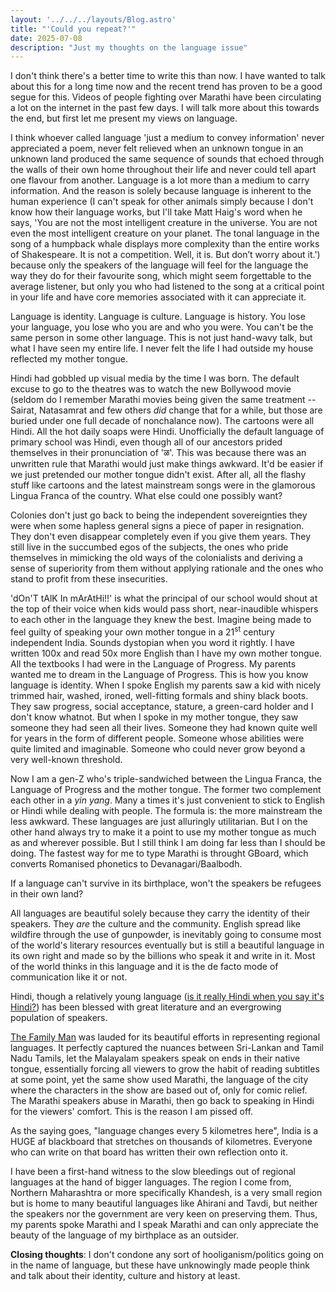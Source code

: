 ```yaml
---
layout: '../../../layouts/Blog.astro'
title: "'Could you repeat?'"
date: 2025-07-08
description: "Just my thoughts on the language issue"
---
```


I don't think there's a better time to write this than now. I have wanted to talk about this for a long time now and the recent trend has proven to be a good segue for this. Videos of people fighting over Marathi have been circulating a lot on the internet in the past few days. I will talk more about this towards the end, but first let me present my views on language.

I think whoever called language 'just a medium to convey information' never appreciated a poem, never felt relieved when an unknown tongue in an unknown land produced the same sequence of sounds that echoed through the walls of their own home throughout their life and never could tell apart one flavour from another. Language is a lot more than a medium to carry information. And the reason is solely because language is inherent to the human experience (I can't speak for other animals simply because I don't know how their language works, but I'll take Matt Haig's word when he says, 'You are not the most intelligent creature in the universe. You are not even the most intelligent creature on your planet. The tonal language in the song of a humpback whale displays more complexity than the entire works of Shakespeare. It is not a competition. Well, it is. But don’t worry about it.') because only the speakers of the language will feel for the language the way they do for their favourite song, which might seem forgettable to the average listener, but only you who had listened to the song at a critical point in your life and have core memories associated with it can appreciate it.

Language is identity. Language is culture. Language is history. You lose your language, you lose who you are and who you were. You can't be the same person in some other language. This is not just hand-wavy talk, but what I have seen my entire life. I never felt the life I had outside my house reflected my mother tongue.

Hindi had gobbled up visual media by the time I was born. The default excuse to go to the theatres was to watch the new Bollywood movie (seldom do I remember Marathi movies being given the same treatment -- Sairat, Natasamrat and few others *did* change that for a while, but those are buried under one full decade of nonchalance now). The cartoons were all Hindi. All the hot daily soaps were Hindi. Unofficially the default language of primary school was Hindi, even though all of our ancestors prided themselves in their pronunciation of 'ळ'. This was because there was an unwritten rule that Marathi would just make things awkward. It'd be easier if we just pretended our mother tongue didn't exist. After all, all the flashy stuff like cartoons and the latest mainstream songs were in the glamorous Lingua Franca of the country. What else could one possibly want?

Colonies don't just go back to being the independent sovereignties they were when some hapless general signs a piece of paper in resignation. They don't even disappear completely even if you give them years. They still live in the succumbed egos of the subjects, the ones who pride themselves in mimicking the old ways of the colonialists and deriving a sense of superiority from them without applying rationale and the ones who stand to profit from these insecurities.

'dOn'T tAlK In mArAtHi!!' is what the principal of our school would shout at the top of their voice when kids would pass short, near-inaudible whispers to each other in the language they knew the best. Imagine being made to feel guilty of speaking your own mother tongue in a 21<sup>st</sup> century independent India. Sounds dystopian when you word it rightly. I have written 100x and read 50x more English than I have my own mother tongue. All the textbooks I had were in the Language of Progress. My parents wanted me to dream in the Language of Progress. This is how you know language is identity. When I spoke English my parents saw a kid with nicely trimmed hair, washed, ironed, well-fitting formals and shiny black boots. They saw progress, social acceptance, stature, a green-card holder and I don't know whatnot. But when I spoke in my mother tongue, they saw someone they had seen all their lives. Someone they had known quite well for years in the form of different people. Someone whose abilities were quite limited and imaginable. Someone who could never grow beyond a very well-known threshold.

Now I am a gen-Z who's triple-sandwiched between the Lingua Franca, the Language of Progress and the mother tongue. The former two complement each other in a *yin yang*. Many a times it's just convenient to stick to English or Hindi while dealing with people. The formula is: the more mainstream the less awkward. These languages are just alluringly utilitarian. But I on the other hand always try to make it a point to use my mother tongue as much as and wherever possible. But I still think I am doing far less than I should be doing. The fastest way for me to type Marathi is throught GBoard, which converts Romanised phonetics to Devanagari/Baalbodh.

If a language can't survive in its birthplace, won't the speakers be refugees in their own land?

All languages are beautiful solely because they carry the identity of their speakers. They *are* the culture and the community. English spread like wildfire through the use of gunpowder, is inevitably going to consume most of the world's literary resources eventually but is still a beautiful language in its own right and made so by the billions who speak it and write in it. Most of the world thinks in this language and it is the de facto mode of communication like it or not.

Hindi, though a relatively young language (<a href="https://www.youtube.com/watch?v=mKixIQyriWE">is it really Hindi when you say it's Hindi?</a>) has been blessed with great literature and an evergrowing population of speakers.

<a href="https://en.wikipedia.org/wiki/The_Family_Man_(Indian_TV_series)">The Family Man</a> was lauded for its beautiful efforts in representing regional languages. It perfectly captured the nuances between Sri-Lankan and Tamil Nadu Tamils, let the Malayalam speakers speak on ends in their native tongue, essentially forcing all viewers to grow the habit of reading subtitles at some point, yet the same show used Marathi, the language of the city where the characters in the show are based out of, only for comic relief. The Marathi speakers abuse in Marathi, then go back to speaking in Hindi for the viewers' comfort. This is the reason I am pissed off.

As the saying goes, "language changes every 5 kilometres here", India is a HUGE af blackboard that stretches on thousands of kilometres. Everyone who can write on that board has written their own reflection onto it.

I have been a first-hand witness to the slow bleedings out of regional languages at the hand of bigger languages. The region I come from, Northern Maharashtra or more specifically Khandesh, is a very small region but is home to many beautiful languages like Ahirani and Tavdi, but neither the speakers nor the government are very keen on preserving them. Thus, my parents spoke Marathi and I speak Marathi and can only appreciate the beauty of the language of my birthplace as an outsider.

**Closing thoughts**: I don't condone any sort of hooliganism/politics going on in the name of language, but these have unknowingly made people think and talk about their identity, culture and history at least. 
